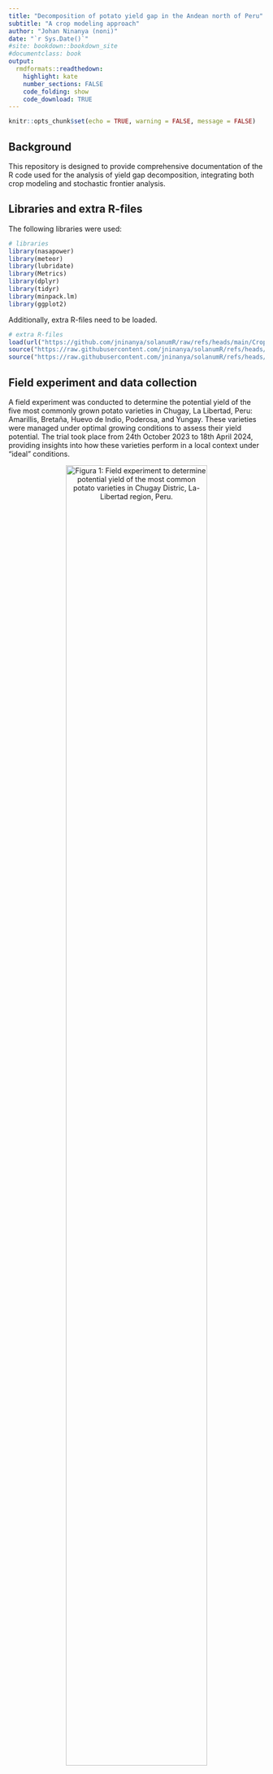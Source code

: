 ```yaml
---
title: "Decomposition of potato yield gap in the Andean north of Peru"
subtitle: "A crop modeling approach"
author: "Johan Ninanya (noni)"
date: "`r Sys.Date()`"
#site: bookdown::bookdown_site
#documentclass: book
output:
  rmdformats::readthedown:
    highlight: kate
    number_sections: FALSE
    code_folding: show
    code_download: TRUE
---
```


```r
knitr::opts_chunk$set(echo = TRUE, warning = FALSE, message = FALSE)
```

## Background

This repository is designed to provide comprehensive documentation of the R code used for the analysis of yield gap decomposition, integrating both crop modeling and stochastic frontier analysis.


## Libraries and extra R-files

The following libraries were used:

```r
# libraries
library(nasapower)
library(meteor)
library(lubridate)
library(Metrics)
library(dplyr)
library(tidyr)
library(minpack.lm)
library(ggplot2)
```

Additionally, extra R-files need to be loaded. 

```r
# extra R-files
load(url("https://github.com/jninanya/solanumR/raw/refs/heads/main/CropParamsList.Rdata"))
source("https://raw.githubusercontent.com/jninanya/solanumR/refs/heads/main/thermalTime.R")
source("https://raw.githubusercontent.com/jninanya/solanumR/refs/heads/main/SolanumModel.R")

```


## Field experiment and data collection

A field experiment was conducted to determine the potential yield of the five most commonly grown potato varieties in Chugay, La Libertad, Peru: Amarillis, Bretaña, Huevo de Indio, Poderosa, and Yungay. These varieties were managed under optimal growing conditions to assess their yield potential. The trial took place from 24th October 2023 to 18th April 2024, providing insights into how these varieties perform in a local context under "ideal" conditions.

<!-- Figure 01 -->
<a id="Figure01"></a>
<div style="text-align:center;">
  ![**Figura 1:** Field experiment to determine potential yield of the most common potato varieties in Chugay Distric, La-Libertad region, Peru.](https://github.com/jninanya/Potato_Yield_Gap/blob/main/Figures/Field_experiment.png?raw=true){width=81%}
  <p style="margin-bottom: 10px;"></p> <!-- Add some space below the image caption -->
</div>

A total of five biomass evaluations were carried out, where the plant organs (leaf, stem, root, and tubers) were separated, every two weeks from the tuberization stage to harvest. Additionally, fifteen canopy cover evaluations were conducted from plant emergence to senescence, providing detailed data on the growth and development of the five potato varieties. The dataset related to this field experiment can be downloaded at https://doi.org/10.21223/JPA3NZ. 

### Biomass data
Lets see the harvest index, i.e., the ratio of tuber biomass over total biomass. Click on `code` to see the R chunk code for the canopy biomass data.

```r
#---------------------------------------------------------------
# SUMMARY OF BIOMASS DATA
#---------------------------------------------------------------
BD <- read.csv("https://github.com/jninanya/Potato_Yield_Gap/raw/refs/heads/main/Data/biomass_dataset.csv")
#head(BD)

# Constant to convert kg/plant to t/ha
k = (1/1000)*(1/(0.3*1))*(10000/1)*0.001

# Matter concentration of <organ> (MCX)
BD$MCL <- BD$sDLM/BD$sFLM      # L = leaf
BD$MCS <- BD$sDSM/BD$sFSM      # S = stem
BD$MCR <- BD$sDRM/BD$sFRM      # R = root
BD$MCT <- BD$sDTM/BD$sFTM      # T = tuber
BD$DMC <- BD$MCT                 

# Dry <organ> matter (DXM)
BD$DLM <- BD$FLM*BD$MCL
BD$DSM <- BD$FSM*BD$MCS
BD$DRM <- BD$FRM*BD$MCR
BD$DTM <- BD$FTM*BD$MCT

# Fresh <organ> yield (FXY)
BD$FLY <- BD$FLM*k
BD$FSY <- BD$FSM*k
BD$FRY <- BD$FRM*k
BD$FTY <- BD$FTM*k               

# Dry <organ> yield (DXY)
BD$DLY <- BD$DLM*k
BD$DSY <- BD$DSM*k
BD$DRY <- BD$DRM*k
BD$DTY <- BD$DTM*k

# Total dry matter (TDM) and harvest index (HI)
BD$TDM <- BD$DLY + BD$DSY + BD$DRY + BD$DTY
BD$HI <- BD$DTY/BD$TDM

# Summary: mean and standard error for HI
smrBD <- BD %>%
  group_by(CODE, EVAL, DAP) %>%
  summarise(DLY = mean(DLY, na.rm = TRUE),
            DSY = mean(DSY, na.rm = TRUE),
            DRY = mean(DRY, na.rm = TRUE),
            DTY = mean(DTY, na.rm = TRUE),
            FTY = mean(FTY, na.rm = TRUE),
            TDM = mean(TDM, na.rm = TRUE),
            DMC = mean(DMC, na.rm = TRUE),
            N = sum(!is.na(HI)),
            nd = n(),
            HI_mean = mean(HI, na.rm = TRUE),
            HI_se = sd(HI, na.rm = TRUE)/sqrt(N)
    )
smrBD <- as.data.frame(smrBD)

outBD <- smrBD[, c("CODE","DAP","HI_mean")] %>%
  pivot_wider(names_from = CODE, values_from = HI_mean)
outBD

outTDM <- smrBD[, c("CODE","DAP","TDM")] %>%
  pivot_wider(names_from = CODE, values_from = TDM)
outTDM <- as.data.frame(outTDM)

outDMC <- smrBD[, c("CODE","DAP","DMC")] %>%
  pivot_wider(names_from = CODE, values_from = DMC)
outDMC <- as.data.frame(outDMC)

outFTY <- smrBD[, c("CODE","DAP","FTY")] %>%
  pivot_wider(names_from = CODE, values_from = FTY)
outFTY <- as.data.frame(outFTY)

# Data frame for each variety
AMA <- smrBD[smrBD$CODE=="AMA",]
BRE <- smrBD[smrBD$CODE=="BRE",]
HUE <- smrBD[smrBD$CODE=="HUE",]
POD <- smrBD[smrBD$CODE=="POD",]
YUN <- smrBD[smrBD$CODE=="YUN",]

# General plot settings
par(oma    = c(4.5, 4.5, 0.5, 3),  # general margins
    mfrow  = c(1, 5),                # number of sub-figures
    mar    = c(0, 0, 0, 0),          # margins per sub-figure
    family = "serif",                # text family
    lwd    = 1.0,                    # line width
    las    = 1,                      # style of axis labels  
    pch    = 19,                     # plotting points
    cex    = 0.8
)

# Color and y-axis limits
pC <- c("blue","yellow","green","cyan","red") 
yL <- c(0,1) 

# Plot for Amarilis
with(AMA, plot(x=DAP, y=HI_mean, ylim=yL, col=pC[1], axes=FALSE, xlab="", ylab=""))
with(AMA, lines(x=DAP, y=HI_mean, lty=2, col=pC[1]))
box(); axis(2); axis(4, labels=FALSE);axis(1)
mtext(side=2, "Harvest Index", line=3, las=0)

# Plot for Bretana
with(BRE, plot(x=DAP, y=HI_mean, ylim=yL, col=pC[2], axes=FALSE, xlab="", ylab=""))
with(BRE, lines(x=DAP, y=HI_mean, lty=2, col=pC[2]))
box(); axis(2,labels=FALSE); axis(4, labels=FALSE);axis(1)

# Plot for Huevo de Indio
with(HUE, plot(x=DAP, y=HI_mean, ylim=yL, col=pC[3], axes=FALSE, xlab="", ylab=""))
with(HUE, lines(x=DAP, y=HI_mean, lty=2, col=pC[3]))
box(); axis(2,labels=FALSE); axis(4, labels=FALSE);axis(1)
mtext(side=1, "Days after planting", line=3)

# Plot for Poderosa
with(POD, plot(x=DAP, y=HI_mean, ylim=yL, col=pC[4], axes=FALSE, xlab="", ylab=""))
with(POD, lines(x=DAP, y=HI_mean, lty=2, col=pC[4]))
box(); axis(2,labels=FALSE); axis(4, labels=FALSE);axis(1)

# Plot for Yungay
with(YUN, plot(x=DAP, y=HI_mean, ylim=yL, col=pC[5], axes=FALSE, xlab="", ylab=""))
with(YUN, lines(x=DAP, y=HI_mean, lty=2, col=pC[5]))
box(); axis(2,labels=FALSE); axis(4);axis(1)

```

### Canopy cover data
Click on `code` to see the R chunk code for the canopy cover data.

```r
#---------------------------------------------------------------
# SUMMARY OF CANOPY COVER DATA
#---------------------------------------------------------------
CD <- read.csv("https://github.com/jninanya/Potato_Yield_Gap/raw/refs/heads/main/Data/canopy_cover_dataset.csv")
#head(CD)

# Summary by variety and evaluation
smrCD <- CD %>%
  group_by(CODE, DAP) %>%
  summarise(N = sum(!is.na(CC)),
            nd = n(),
            CC_mean = mean(CC, na.rm = TRUE),
            CC_se = sd(CC, na.rm = TRUE)/sqrt(N),
  )

smrCD <- as.data.frame(smrCD)

# Data frame per variety
outCD <- smrCD[, c("CODE","DAP","CC_mean")] %>%
  pivot_wider(names_from = CODE, values_from = CC_mean)
outCD

# Data frame for each variety
AMA <- smrCD[smrCD$CODE=="AMA",]
BRE <- smrCD[smrCD$CODE=="BRE",]
HUE <- smrCD[smrCD$CODE=="HUE",]
POD <- smrCD[smrCD$CODE=="POD",]
YUN <- smrCD[smrCD$CODE=="YUN",]

# General plot settings
par(oma    = c(4.5, 4.5, 0.5, 3),  # general margins
    mfrow  = c(1, 5),                # number of sub-figures
    mar    = c(0, 0, 0, 0),          # margins per sub-figure
    family = "serif",                # text family
    lwd    = 1.0,                    # line width
    las    = 1,                      # style of axis labels  
    pch    = 19,                     # plotting points
    cex    = 0.8
)

# Color and y-axis limits
pC <- c("blue","yellow","green","cyan","red") 
yL <- c(0,100) 

# Plot for Amarilis
with(AMA, plot(x=DAP, y=CC_mean, ylim=yL, col=pC[1], axes=FALSE, xlab="", ylab=""))
with(AMA, lines(x=DAP, y=CC_mean, lty=2, col=pC[1]))
box(); axis(2); axis(4, labels=FALSE);axis(1)
mtext(side=2, "Canopy cover (%)", line=3, las=0)

# Plot for Bretana
with(BRE, plot(x=DAP, y=CC_mean, ylim=yL, col=pC[2], axes=FALSE, xlab="", ylab=""))
with(BRE, lines(x=DAP, y=CC_mean, lty=2, col=pC[2]))
box(); axis(2,labels=FALSE); axis(4, labels=FALSE);axis(1)

# Plot for Huevo de Indio
with(HUE, plot(x=DAP, y=CC_mean, ylim=yL, col=pC[3], axes=FALSE, xlab="", ylab=""))
with(HUE, lines(x=DAP, y=CC_mean, lty=2, col=pC[3]))
box(); axis(2,labels=FALSE); axis(4, labels=FALSE);axis(1)
mtext(side=1, "Days after planting", line=3)

# Plot for Poderosa
with(POD, plot(x=DAP, y=CC_mean, ylim=yL, col=pC[4], axes=FALSE, xlab="", ylab=""))
with(POD, lines(x=DAP, y=CC_mean, lty=2, col=pC[4]))
box(); axis(2,labels=FALSE); axis(4, labels=FALSE);axis(1)

# Plot for Yungay
with(YUN, plot(x=DAP, y=CC_mean, ylim=yL, col=pC[5], axes=FALSE, xlab="", ylab=""))
with(YUN, lines(x=DAP, y=CC_mean, lty=2, col=pC[5]))
box(); axis(2,labels=FALSE); axis(4);axis(1)

```


## Biass correction of weather data
A bias correction of NASAPower weather data was performed using information from an in situ weather station. The correction methods applied included linear regression, quantile matching, and statistical distribution with spline cubics. Although the in situ weather station provided data for only one year, a 10-year weather dataset was generated using the bias-corrected NASAPower data (to avoid seasonality error), ensuring it accurately reflects local conditions during the experiment.

A simple bias correction was chosen, and the minimum temperature, maximum temperature, and solar radiation were corrected. If you would like to see the code chunk, click on `code`.

```r
#---------------------------------------------------------------
# RETRIEVE DATA FROM NASA POWER
#---------------------------------------------------------------
# Define variables (wvars) and period
wvars <- c("T2M_MAX", "T2M_MIN", "ALLSKY_SFC_SW_DWN")
period <- c("2000-01-01", "2024-05-31")

# Coordinates (lon, lat)
PRO <- c(-77.82, -7.75) 

# Get daily data from NASA POWER 
wdata <- get_power(
  community = "ag",
  lonlat = PRO,
  pars = wvars,
  dates = period,
  temporal_api = "daily"
)

wd <- data.frame(date = wdata$YYYYMMDD, tmin = wdata$T2M_MIN,
                 tmax = wdata$T2M_MAX, srad = wdata$ALLSKY_SFC_SW_DWN)

#---------------------------------------------------------------
# CORRECT DATA FROM NASA POWER
#---------------------------------------------------------------
# Local weather data
df <- read.csv("https://github.com/jninanya/Potato_Yield_Gap/raw/refs/heads/main/Data/dataset_for_model_calibration.csv")
colnames(df) <- tolower(colnames(df))

# Growing season
swgDate <- as.Date("2023-10-24")
hvtDate <- as.Date("2024-04-18")
GS <- seq(swgDate, hvtDate, by = 1)

wdS <- wd[wd$date >= swgDate & wd$date <= hvtDate, ]
wdO <- df
#sum(wdS$date == wdO$date) == length(wdO$date)

# Create samples for training and validation
set.seed(333)
nT <- 1:nrow(wdO)               # n total
nS <- round(0.70*nrow(wdO), 0)  # n sample
Tperiod <- sample(nT, nS)
Vperiod <- nT[-Tperiod]

# Performance metrics
nM <- 5
M1 <- matrix(nrow = nM, ncol = 3) # RRMSE
M2 <- matrix(nrow = nM, ncol = 3) # RMSE
M3 <- matrix(nrow = nM, ncol = 3) # R2
M4 <- matrix(nrow = nM, ncol = 3) # m (slope)

outBC <- list()  # Bias Correction
outLR <- list()  # Linear Regression
outQM <- list()  # Quantile Matching
outSD <- list()  # Statistical Distribution

for(i in 1:3){
  
  obsT = wdO[Tperiod, 1+i]
  simT = wdS[Tperiod, 1+i]
  
  obsV = wdO[Vperiod, 1+i]
  simV = wdS[Vperiod, 1+i]
  
  # Without any correction
  actual = obsV
  predicted = simV
  REG = summary(lm(actual ~ predicted + 0))
  M1[1, i] = round(rmse(actual, predicted)/mean(actual)*100, 1)
  M2[1, i] = round(rmse(actual, predicted), 2)
  M3[1, i] = round(REG$adj.r.squared, 2)
  M4[1, i] = round(REG$coefficients[1,1], 2)
  
  # Bias correction
  bias = mean(obsT - simT)
  obsC = simV + bias
  actual = obsV
  predicted = obsC
  REG = summary(lm(actual ~ predicted + 0))
  M1[2, i] = round(rmse(actual, predicted)/mean(actual)*100, 1)
  M2[2, i] = round(rmse(actual, predicted), 2)
  M3[2, i] = round(REG$adj.r.squared, 2)
  M4[2, i] = round(REG$coefficients[1,1], 2)
  
  # Linear regression
  LR = lm(obsT ~ simT)
  obsC = predict(LR, newdata = data.frame(simT = simV))
  actual = obsV
  predicted = obsC
  REG = summary(lm(actual ~ predicted + 0))
  M1[3, i] = round(rmse(actual, predicted)/mean(actual)*100, 1)
  M2[3, i] = round(rmse(actual, predicted), 2)
  M3[3, i] = round(REG$adj.r.squared, 2)
  M4[3, i] = round(REG$coefficients[1,1], 2)
  
  # Quantile matching
  common_quantiles = seq(0, 1, length.out = 100)
  sCDF = quantile(simT, probs = common_quantiles)
  oCDF = quantile(obsT, probs = common_quantiles)
  QM = lm(oCDF ~ sCDF)
  obsC = simV*coef(QM)[2] + coef(QM)[1]
  actual = obsV
  predicted = obsC
  REG = summary(lm(actual ~ predicted + 0))
  M1[4, i] = round(rmse(actual, predicted)/mean(actual)*100, 1)
  M2[4, i] = round(rmse(actual, predicted), 2)
  M3[4, i] = round(REG$adj.r.squared, 2)
  M4[4, i] = round(REG$coefficients[1,1], 2)
  
  # Statistical distribution with sline cubics 
  sort_obs = sort(obsT)
  sort_sim = sort(simT)
  SD = smooth.spline(sort_sim, sort_obs)
  obsC = predict(SD, simV)$y
  actual = obsV
  predicted = obsC
  REG = summary(lm(actual ~ predicted + 0))
  M1[5, i] = round(rmse(actual, predicted)/mean(actual)*100, 1)
  M2[5, i] = round(rmse(actual, predicted), 2)
  M3[5, i] = round(REG$adj.r.squared, 2)
  M4[5, i] = round(REG$coefficients[1,1], 2)
  
  outBC[[i]] = bias 
  outLR[[i]] = LR 
  outQM[[i]] = QM
  outSD[[i]] = SD
  
}

colnames(M1) <- colnames(M2) <- c("tmin", "tmax", "srad")
colnames(M4) <- colnames(M3) <- c("tmin", "tmax", "srad")

rownames(M1) <- rownames(M2) <- c("NC", "BC", "LR", "QM", "SD")
rownames(M3) <- rownames(M4) <- c("NC", "BC", "LR", "QM", "SD")

names(outBC) <- names(outLR) <- c("tmin", "tmax", "srad")
names(outQM) <- names(outSD) <- c("tmin", "tmax", "srad")


#---------------------------------------------------------------
# PLOTS
#---------------------------------------------------------------
# General plot settings
par(oma    = c(4.5, 4.5, 0.5, 3),  # general margins
    mfrow  = c(4, 3),                # number of sub-figures
    mar    = c(4.5,2.5,1.5,1.5),          # margins per sub-figure
    family = "serif",                # text family
    lwd    = 1.0,                    # line width
    las    = 1,                      # style of axis labels  
    pch    = 19,                     # plotting points
    cex    = 0.5,
    pty = "s"
)

# PLOTS FOR SIMPLE BIAS CORRECTION
tminC = wdS$tmin + outBC$tmin
plot(wdS$tmin, wdO$tmin, xlim = c(0,14), ylim = c(0,14), xlab = "NASA: tmin (C)", ylab = "OBS: tmin (C)", col = "blue")
points(tminC, wdO$tmin, col = "red")
abline(c(0,1), col = "black", lwd = 1.5)

tmaxC = wdS$tmax + outBC$tmax
plot(wdS$tmax, wdO$tmax, xlim = c(8,28), ylim = c(8,28), xlab = "NASA: tmax (C)", ylab = "OBS: tmax (C)", col = "blue")
points(tmaxC, wdO$tmax, col = "red")
abline(c(0,1), col = "black", lwd = 1.5)
title("Biass Correction")

sradC = wdS$srad + outBC$srad
plot(wdS$srad, wdO$srad, xlim = c(3,31), ylim = c(3,31), xlab = "NASA: srad (MJ/m2/day)", ylab = "OBS: srad (MJ/m2/day)", col = "blue")
points(sradC, wdO$srad, col = "red")
abline(c(0,1), col = "black", lwd = 1.5)


# PLOTS FOR LINEAR REGRESSION
tminC = predict(outLR$tmin, newdata = data.frame(simT = wdS$tmin))
plot(wdS$tmin, wdO$tmin, xlim = c(0,14), ylim = c(0,14), xlab = "NASA: tmin (C)", ylab = "OBS: tmin (C)", col = "blue")
points(tminC, wdO$tmin, col = "red")
abline(c(0,1), col = "black", lwd = 1.5)

tmaxC = predict(outLR$tmax, newdata = data.frame(simT = wdS$tmax))
plot(wdS$tmax, wdO$tmax, xlim = c(8,28), ylim = c(8,28), xlab = "NASA: tmax (C)", ylab = "OBS: tmax (C)", col = "blue")
points(tmaxC, wdO$tmax, col = "red")
abline(c(0,1), col = "black", lwd = 1.5)
title("Linear Regression")

sradC = predict(outLR$srad, newdata = data.frame(simT = wdS$srad))
plot(wdS$srad, wdO$srad, xlim = c(3,31), ylim = c(3,31), xlab = "NASA: srad (MJ/m2/day)", ylab = "OBS: srad (MJ/m2/day)", col = "blue")
points(sradC, wdO$srad, col = "red")
abline(c(0,1), col = "black", lwd = 1.5)


# PLOTS FOR QUANTILE MATCHING
tminC = predict(outQM$tmin, newdata = data.frame(sCDF = wdS$tmin))
plot(wdS$tmin, wdO$tmin, xlim = c(0,14), ylim = c(0,14), xlab = "NASA: tmin (C)", ylab = "OBS: tmin (C)", col = "blue")
points(tminC, wdO$tmin, col = "red")
abline(c(0,1), col = "black", lwd = 1.5)

tmaxC = predict(outQM$tmax, newdata = data.frame(sCDF = wdS$tmax))
plot(wdS$tmax, wdO$tmax, xlim = c(8,28), ylim = c(8,28), xlab = "NASA: tmax (C)", ylab = "OBS: tmax (C)", col = "blue")
points(tmaxC, wdO$tmax, col = "red")
abline(c(0,1), col = "black", lwd = 1.5)
title("Quantile Matching")

sradC = predict(outQM$srad, newdata = data.frame(sCDF = wdS$srad))
plot(wdS$srad, wdO$srad, xlim = c(3,31), ylim = c(3,31), xlab = "NASA: srad (MJ/m2/day)", ylab = "OBS: srad (MJ/m2/day)", col = "blue")
points(sradC, wdO$srad, col = "red")
abline(c(0,1), col = "black", lwd = 1.5)


# PLOT FOR STATISTICAL DISTRIBUTION USING SPLINES
tminC = predict(outSD$tmin, wdS$tmin)$y
plot(wdS$tmin, wdO$tmin, xlim = c(0,14), ylim = c(0,14), xlab = "NASA: tmin (C)", ylab = "OBS: tmin (C)", col = "blue")
points(tminC, wdO$tmin, col = "red")
abline(c(0,1), col = "black", lwd = 1.5)

tmaxC = predict(outSD$tmax, wdS$tmax)$y
plot(wdS$tmax, wdO$tmax, xlim = c(8,28), ylim = c(8,28), xlab = "NASA: tmax (C)", ylab = "OBS: tmax (C)", col = "blue")
points(tmaxC, wdO$tmax, col = "red")
abline(c(0,1), col = "black", lwd = 1.5)
title("Statistical Distribution")

sradC = predict(outSD$srad, wdS$srad)$y
plot(wdS$srad, wdO$srad, xlim = c(3,31), ylim = c(3,31), xlab = "NASA: srad (MJ/m2/day)", ylab = "OBS: srad (MJ/m2/day)", col = "blue")
points(sradC, wdO$srad, col = "red")
abline(c(0,1), col = "black", lwd = 1.5)


#---------------------------------------------------------------
# FINAL WEATHER DATA FOR MODELING
#---------------------------------------------------------------
wo <- wd
wc <- data.frame(date = wd$date)

# Apply the quantile matching to dataset
wc$tmin <- predict(outQM$tmin, newdata = data.frame(sCDF = wo$tmin))
wc$tmax <- predict(outQM$tmax, newdata = data.frame(sCDF = wo$tmax))
wc$srad <- predict(outQM$srad, newdata = data.frame(sCDF = wo$srad))

# Final weather data
WD <- wc

```


## SOLANUM model calibration

The SOLANUM model was calibrated using temporal data on canopy cover and biomass. Canopy cover data was fitted to a beta function, while biomass data was fitted to a Gompertz function. Nonlinear regression was applied for this calibration. 

Click on `code` to view how the canopy cover data was fitted to the Beta curve using the `FitCurveSM` function in R.

```r
# load thermal time function
source("../R/thermalTime.R")
source("../R/SolanumModel.R")
source("../R/FitCurveSM.R")

# Emergency day
ee <- data.frame(EDay=c(16, 33, 34, 24, 42),
                 CODE=c("AMA", "BRE", "HUE", "POD", "YUN"))
EDay <- ee$EDay
names(EDay) <- c("AMA", "BRE", "HUE", "POD", "YUN")

# Read weather data
wd <- read.csv("https://github.com/jninanya/Potato_Yield_Gap/raw/refs/heads/main/Data/dataset_for_model_calibration.csv")
colnames(wd) <- tolower(colnames(wd))

# Thermal time computation
TT <- matrix(nrow = length(wd$date), ncol = 5)

for(i in 1:5){
  tt = thermalTime(date = wd$date, tmin = wd$tmin, tmax = wd$tmax,
                   sowing = "2023-10-24", endHarvest = "2024-04-18",
                   EmergencyDays = EDay[i])
  TT[,i] = round(tt$tt,1)
}

colnames(TT) <- names(EDay)
rownames(TT) <- 0:(length(wd$date)-1)
#head(TT)

TT <- data.frame(date = wd$date, dap = 0:(length(wd$date)-1), TT)

# TT  per variety
outCD <- as.data.frame(outCD)
TT_CD <- TT[TT$dap %in% outCD$DAP, 2:7]

### function to calibrate the model
tm <- vector()
te <- vector()
wmax <- vector()
cc <- list()

for(i in 1:5){
  x <- TT_CD[, 1+i]
  y <- outCD[, 1+i]
  fitt.cc <- FitCurveSM(x, y, xfun = "Beta", xtime = "tt", 
                        init.par = c(100, 500, 0.9) , use.par.default = FALSE)
  
  tm[i] <- fitt.cc$parameters[1]
  te[i] <- fitt.cc$parameters[2]
  wmax[i] <- fitt.cc$parameters[3]
  
  cc[[i]] <- fitt.cc
}

# Crop parameters for the Beta function
names(tm) <- names(te) <- names(wmax) <- c("AMA", "BRE", "HUE", "POD", "YUN")
names(cc) <- c("AMA", "BRE", "HUE", "POD", "YUN")

############3
#############
############

par(mfrow = c(2,3),
    mar = c(2.5,3.5,2.5,0.5),
    las = 1, pty = "s", cex = 1.)
# PLOTS CC AMARILIS
plot(cc$AMA$simulated.data$time, cc$AMA$simulated.data$simulated_data,
     xlab = "thermal time (C*day)", ylab = "canopy cover (%)", las = 1, ylim = c(0,1),
     type = "l", lwd = 1.5, main = "Amarilis", xlim = c(0,1400))
points(cc$AMA$fitted.data$time, cc$AMA$fitted.data$obs/100, col = "red", lwd = 1.2, cex = 1.5)

# PLOTS CC BRETANA
plot(cc$BRE$simulated.data$time, cc$BRE$simulated.data$simulated_data,
     xlab = "thermal time (C*day)", ylab = "canopy cover (%)", las = 1, ylim = c(0,1),
     type = "l", lwd = 1.5, main = "Bretaña", xlim = c(0,1400))
points(cc$BRE$fitted.data$time, cc$BRE$fitted.data$obs/100, col = "red", lwd = 1.2, cex = 1.5)

# PLOTS CC HUEVO DE INDIO
plot(cc$HUE$simulated.data$time, cc$HUE$simulated.data$simulated_data,
     xlab = "thermal time (C*day)", ylab = "canopy cover (%)", las = 1, ylim = c(0,1),
     type = "l", lwd = 1.5, main = "Huevo de Indio", xlim = c(0,1400))
points(cc$HUE$fitted.data$time, cc$HUE$fitted.data$obs/100, col = "red", lwd = 1.2, cex = 1.5)

# PLOTS CC PODEROSA
plot(cc$POD$simulated.data$time, cc$POD$simulated.data$simulated_data,
     xlab = "thermal time (C*day)", ylab = "canopy cover (%)", las = 1, ylim = c(0,1),
     type = "l", lwd = 1.5, main = "Poderosa", xlim = c(0,1400))
points(cc$POD$fitted.data$time, cc$POD$fitted.data$obs/100, col = "red", lwd = 1.2, cex = 1.5)

# PLOTS CC YUNGAY
plot(cc$YUN$simulated.data$time, cc$YUN$simulated.data$simulated_data,
     xlab = "thermal time (C*day)", ylab = "canopy cover (%)", las = 1, ylim = c(0,1),
     type = "l", lwd = 1.5, main = "Yungay", xlim = c(0,1400))
points(cc$YUN$fitted.data$time, cc$YUN$fitted.data$obs/100, col = "red", lwd = 1.2, cex = 1.5)

```

Click on `code` to view how the harvest index (tuber/total biomass) data was fitted to the Gompertz curve using the `FitCurveSM` function in R.

```r
#---------------------
# BIOMASS 
#------------------------------------------

#### dates 
outBD <- as.data.frame(outBD)
outBD$DAP[6] <- 177
zeros_row <- rep(0, 6)
last_row <- c(185, apply(outBD[,2:6], 2, max, na.rm=TRUE))
outBD_new <- rbind(zeros_row, outBD)
outBD_new <- rbind(outBD_new, last_row)
#outBD_new$AMA[7] <- outBD_new$AMA[8]
#outBD_new$AMA[8] <- NA

TT_BD <- TT[TT$dap %in% outBD$DAP, 2:7]
zeros_row <- rep(0, 6)
last_row <- c(185, unlist(TT_BD[6,2:6]) + 150)
TT_BD_new <- rbind(zeros_row, TT_BD)
TT_BD_new <- rbind(TT_BD_new, last_row)

############################
###########################
b <- vector()
tu <- vector()
A <- vector()
hh <- list()

for(i in 1:5){
  x <- TT_BD[, 1+i]
  y <- outBD[, 1+i]
  
  fitt.hh <- FitCurveSM(x, y, xfun = "Gompertz", xtime = "tt", 
                        init.par = c(250, 600, 0.9) , use.par.default = FALSE)
  
  b[i] <- fitt.hh$parameters[1]
  tu[i] <- fitt.hh$parameters[2]
  A[i] <- fitt.hh$parameters[3]
  
  hh[[i]] <- fitt.hh
}

names(b) <- names(tu) <- names(A) <- c("AMA", "BRE", "HUE", "POD", "YUN")
names(hh) <- c("AMA", "BRE", "HUE", "POD", "YUN")


############3
#############
############

par(mfrow = c(2,3),
    mar = c(2.5,3.5,2.5,0.5),
    las = 1, pty = "s", cex = 1.)
# PLOTS HI AMARILIS
plot(hh$AMA$simulated.data$time, hh$AMA$simulated.data$simulated_data,
     xlab = "thermal time (C*day)", ylab = "harvest index (%)", las = 1, ylim = c(0,1),
     type = "l", lwd = 1.5, main = "Amarilis", xlim = c(0,1700))
points(hh$AMA$fitted.data$time, hh$AMA$fitted.data$obs, col = "red", lwd = 1.2, cex = 1.5)

# PLOTS HI BRETANA
plot(hh$BRE$simulated.data$time, hh$BRE$simulated.data$simulated_data,
     xlab = "thermal time (C*day)", ylab = "harvest index (%)", las = 1, ylim = c(0,1),
     type = "l", lwd = 1.5, main = "Bretaña", xlim = c(0,1700))
points(hh$BRE$fitted.data$time, hh$BRE$fitted.data$obs, col = "red", lwd = 1.2, cex = 1.5)

# PLOTS CC HUEVO DE INDIO
plot(hh$HUE$simulated.data$time, hh$HUE$simulated.data$simulated_data,
     xlab = "thermal time (C*day)", ylab = "harvest index (%)", las = 1, ylim = c(0,1),
     type = "l", lwd = 1.5, main = "Huevo de Indio", xlim = c(0,1700))
points(hh$HUE$fitted.data$time, hh$HUE$fitted.data$obs, col = "red", lwd = 1.2, cex = 1.5)

# PLOTS CC PODEROSA
plot(hh$POD$simulated.data$time, hh$POD$simulated.data$simulated_data,
     xlab = "thermal time (C*day)", ylab = "harvest index (%)", las = 1, ylim = c(0,1),
     type = "l", lwd = 1.5, main = "Poderosa", xlim = c(0,1700))
points(hh$POD$fitted.data$time, hh$POD$fitted.data$obs, col = "red", lwd = 1.2, cex = 1.5)

# PLOTS CC YUNGAY
plot(hh$YUN$simulated.data$time, hh$YUN$simulated.data$simulated_data,
     xlab = "thermal time (C*day)", ylab = "harvest index (%)", las = 1, ylim = c(0,1),
     type = "l", lwd = 1.5, main = "Yungay", xlim = c(0,1700))
points(hh$YUN$fitted.data$time, hh$YUN$fitted.data$obs, col = "red", lwd = 1.2, cex = 1.5)


##################

tm.dap <- vector()
te.dap <- vector()
wmax.dap <- vector()

for(i in 1:5){
  x <- TT_CD$dap
  y <- outCD[, 1+i]
  fitt.cc <- FitCurveSM(x, y, xfun = "Beta", xtime = "dap", 
                        init.par = c(40, 120, 0.9) , use.par.default = FALSE)
  
  tm.dap[i] <- fitt.cc$parameters[1]
  te.dap[i] <- fitt.cc$parameters[2]
  wmax.dap[i] <- fitt.cc$parameters[3]
  
}

names(tm.dap) <- names(te.dap) <- names(wmax.dap) <- c("AMA", "BRE", "HUE", "POD", "YUN")


###############################################
# beta function
f_beta <- function(t, tm, te, wmax){
  cc=wmax*(1+(te-t)/(te-tm))*((t/te)^(te/(te-tm)))
  cc=ifelse(cc>0, cc, 0)
}

# gompertz function
f_gompertz <- function(t, b, tu, A){
  A*(exp(-exp(-(1/b)*(t-tu))))
}


### CC daily basis
var <- c("AMA", "BRE", "HUE", "POD", "YUN")

wd$dap <- 0:(length(wd$date)-1)
wd$ccAMA <- f_beta(wd$dap, tm.dap["AMA"], te.dap["AMA"], wmax.dap["AMA"])
wd$ccBRE <- f_beta(wd$dap, tm.dap["BRE"], te.dap["BRE"], wmax.dap["BRE"])
wd$ccHUE <- f_beta(wd$dap, tm.dap["HUE"], te.dap["HUE"], wmax.dap["HUE"])
wd$ccPOD <- f_beta(wd$dap, tm.dap["POD"], te.dap["POD"], wmax.dap["POD"])
wd$ccYUN <- f_beta(wd$dap, tm.dap["YUN"], te.dap["YUN"], wmax.dap["YUN"])

wd$par <- wd$srad*0.48
wd$intAMA <- wd$srad*wd$ccAMA
wd$intBRE <- wd$srad*wd$ccBRE
wd$intHUE <- wd$srad*wd$ccHUE
wd$intPOD <- wd$srad*wd$ccPOD
wd$intYUN <- wd$srad*wd$ccYUN

wd$cumAMA <- cumsum(wd$intAMA)
wd$cumBRE <- cumsum(wd$intBRE)
wd$cumHUE <- cumsum(wd$intHUE)
wd$cumPOD <- cumsum(wd$intPOD)
wd$cumYUN <- cumsum(wd$intYUN)

CUM <- data.frame(AMA = wd$cumAMA[TT_BD$dap],
                  BRE = wd$cumBRE[TT_BD$dap],
                  HUE = wd$cumHUE[TT_BD$dap],
                  POD = wd$cumPOD[TT_BD$dap],
                  YUN = wd$cumYUN[TT_BD$dap])


RUE <- c(summary(lm(outTDM$AMA*100 ~ CUM$AMA))$coefficients[2],
         summary(lm(outTDM$BRE*100 ~ CUM$BRE))$coefficients[2],
         summary(lm(outTDM$HUE*100 ~ CUM$HUE))$coefficients[2],
         summary(lm(outTDM$POD*100 ~ CUM$POD))$coefficients[2],
         summary(lm(outTDM$YUN*100 ~ CUM$YUN))$coefficients[2])
names(RUE) <- var

DMC.bck <- outDMC 
DMC = apply(DMC.bck[,2:6],2,max,na.rm=TRUE)

VAR = names(DMC)
params <- data.frame(VAR, 
                     round(te,1), round(tm,1), round(wmax,2), 
                     round(b,1), round(tu,1), round(A,2),
                     round(RUE,2), round(DMC,2))

colnames(params)<- c("CODE","te","tm","wmax",
                     "b","tu","A","RUE","DMC")
rownames(params) <- 1:5

```

The crop parameters of the SOLANUM model were determined for each variety.  

```r
y1 <- c("thermal time at the maximum growth rate (te)","thermal time at the maximum canopy cover (tm)","maximum canopy cover (wmax)","thermal time at the initial slope of partition curve (b)","thermal time at the maximum growth rate of partition curve (tu)","maximum harvest index (A)","radiation use efficiency (RUE)","dry matter concentration of tubers (DMC)")
y2 <- c("973.2", "481.2", "0.96", "273.2", "547.6", "0.90", "1.20", "0.17")
y3 <- c("946.8", "314.7", "0.95", "256.7", "700.8", "0.76", "1.11", "0.24")
y4 <- c("904.9", "371.6", "0.79", "269.7", "662.6", "0.89", "1.28", "0.24")
y5 <- c("895.1", "350.1", "1.00", "204.0", "816.4", "0.80", "1.69", "0.23")
y6 <- c("784.0", "222.4", "0.88", "294.6", "628.1", "0.90", "1.82", "0.18")


tb <- data.frame(y1, y2, y3, y4, y5, y6)
colnames(tb) <- c("PARAMETER", "AMARILIS", "BRETANA", "HUEVO DE INDIO", "PODEROSA", "YUNGAY")

knitr::kable(tb, caption = "Table 1. Crop parameters of the SOLANUM model for the 5 most common varieties used in Chugay, La Libertad, in Peru.")

```


## Determination of optimum planting date

Determination of optimum planting date involves identifying the best time to plant a crop to maximize yield and minimize risks from adverse weather conditions, pests, or diseases. This process considers factors such as temperature, rainfall, and day length to ensure optimal growth conditions. For this, data from the Integrated Agricultural Statistics System was used to support the analysis and identify the most suitable planting dates based on historical agricultural and climatic trends.

```r
s1 <- read.csv("../Data/out_national_potato_data.csv")

# data for La Libertad
LL <- s1[s1$DEPARTAMENTO == "LA LIBERTAD", ]
#summary(LL)
LL$YYYY <- LL$ANIO
LL$MM <- LL$MES

# check COSECHA==0 & PRODUCCION==0
#sum(LL$PRODUCCION[LL$COSECHA == 0])
#sum(LL$COSECHA[LL$PRODUCTO == 0])

# montly summary for LL
smrLL.M <- LL %>%
  group_by(YYYY,MM) %>%
  summarise(SIEMBRA = sum(SIEMBRA),
            COSECHA = sum(COSECHA),
            PRODUCCION = sum(PRODUCCION))

# yearly summary for LL
smrLL.Y <- LL %>%
  group_by(YYYY) %>%
  summarise(SIEMBRA = sum(SIEMBRA),
            COSECHA = sum(COSECHA),
            PRODUCCION = sum(PRODUCCION))

# yield estimation
smrLL.Y <- as.data.frame(smrLL.Y)
smrLL.Y$RENDIMIENTO <- smrLL.Y$PRODUCCION/smrLL.Y$COSECHA

# data for Chugay
CH <- LL[LL$PROVINCIA == "SANCHEZ CARRION" & LL$DISTRITO == "CHUGAY", ]
#summary(CH)

# montly summary for LL
smrCH.M <- CH %>%
  group_by(YYYY,MM) %>%
  summarise(SIEMBRA = sum(SIEMBRA),
            COSECHA = sum(COSECHA),
            PRODUCCION = sum(PRODUCCION))

# data for figure
n <- length(smrCH.M$YYYY)
Year <- c(smrCH.M$YYYY, smrCH.M$YYYY)
Month <- c(smrCH.M$MM, smrCH.M$MM)
Area <- c(smrCH.M$SIEMBRA, smrCH.M$COSECHA)
Type <- c(rep("Planted", n), rep("Harvested", n))

df <- data.frame(Year, Month, Area, Type)
df$Year <- as.factor(Year)

# mean values
mean_values <- df %>%
  group_by(Month, Type) %>%
  summarize(mean_area = mean(Area, na.rm = TRUE))

# define double gaussian function
double_gaussian <- function(x, a1, b1, c1, a2, b2, c2) {
  a1 * exp(-(x - b1)^2 / (2 * c1^2)) + a2 * exp(-(x - b2)^2 / (2 * c2^2))
}

# fit curve
fit_models <- mean_values %>%
  group_by(Type) %>%
  do(fit = nlsLM(mean_area ~ double_gaussian(Month, a1, b1, c1, a2, b2, c2),
                 data = ., 
                 start = list(a1 = 10, b1 = 6, c1 = 1, a2 = 10, b2 = 10, c2 = 1)))

# save coefficients of the models
fit_params <- fit_models %>%
  rowwise() %>%
  mutate(params = list(coef(fit)))

# gaussian curves
gaussian_curves <- fit_params %>%
  rowwise() %>%
  do(data.frame(Month = seq(min(mean_values$Month), max(mean_values$Month), length.out = 100),
                Area = double_gaussian(seq(min(mean_values$Month), max(mean_values$Month), length.out = 100),
                                       .$params[[1]], .$params[[2]], .$params[[3]], 
                                       .$params[[4]], .$params[[5]], .$params[[6]]),
                Type = .$Type))


# pch
shape_values <- c(0, 1, 2, 3, 4, 5, 6, 7, 8)

# figure
gp <- ggplot(data = df) +
  geom_point(aes(x = Month, y = Area, shape = Year), 
             size = 2.5, col = "gray30") +
  scale_shape_manual(values = shape_values) +
  facet_wrap(~ Type) +
  labs(title = "Determining the optimum planting date for the cropping season in Chugay",
       y = "Area (ha)") + 
  geom_point(data = mean_values, aes(x = Month, y = mean_area), 
             col = "red", size = 3)+
  geom_line(data = gaussian_curves, aes(x = Month, y = Area), color = "blue", size = 1)

gp2 = gp
plot(gp2)



#####
#####

#x <- smrCH.M$MM
#y <- smrCH.M$SIEMBRA
#xm <- 1:12
#ym <- mean_values$mean_area[mean_values$Type == "Planted"]
#
#pointsColors <- rgb(0, 0, 0.99, alpha = 0.3)
#plot(x, y, axes = FALSE, xlab = "", ylab = "", 
#     pch = 20, col = pointsColors, cex = 1.2)
#box()
#
#points(xm, ym, pch = -30, col = "red", cex = 1.2, lwd = 1.5)


```

## Determination of potential yields

Following the metodology of Silva et al. [(2022)](https://doi.org/10.1016/j.agsy.2022.103383), three types of potential yield (Ypa, Ypb, and Ypc) were used to evaluate and compare crop yield potential under different planting scenarios, considering variations in sowing dates and crop varieties.

- **Ypa** represents the potential yield simulated for the highest-yielding variety, planted on the optimum sowing date for the growing season. This value reflects the maximum achievable yield for a specific site in a given season, using the best variety and the optimal planting date. The optimum sowing date is identified within a three-month window around the mean observed planting date in farmer field data, specifically within ± 6 weeks from this average date.

- **Ypb** also represents simulated yield potential for the highest-yielding variety but is calculated using the actual planting dates observed in each specific field. Ypb provides an estimate of the potential yield attainable in each field with the highest-yielding variety on the recorded planting date.

- **Ypc** simulates the yield potential based on both the actual variety used by the farmer and the actual planting date observed in each field. This measure reflects yield potential under the specific conditions chosen by the farmer, including both their selected variety and planting date. Importantly, Ypc does not account for the interaction between variety and sowing date, which can impact resource use efficiency.

In summary, **Ypa** represents the ideal maximum yield, **Ypb** indicates potential yield under real sowing dates but with the best variety, and **Ypc** shows the yield potential using the actual variety and sowing date selected by each farmer.


```r
#-------------------------------------------------------------------------------
# Modeling potential yield
#-------------------------------------------------------------------------------

load("C:/Users/jninanya/OneDrive - CGIAR/noni/Github projects/Potato_Yield_Gap/R/CropParamsList.Rdata")
# consider 10 years
nyears <- 2010:2022

# Emergency day
ee <- data.frame(EDay=c(16, 33, 34, 24, 42),
                 CODE=c("AMA", "BRE", "HUE", "POD", "YUN"))
EDay <- ee$EDay
names(EDay) <- c("AMA", "BRE", "HUE", "POD", "YUN")


swgDates <- c("2020-03-05", "2020-03-10", "2020-03-15", "2020-03-20", "2020-03-25", "2020-03-30",
              "2020-04-05", "2020-04-10", "2020-04-15", "2020-04-20", "2020-04-25", "2020-04-30",
              "2020-08-05", "2020-08-10", "2020-08-15", "2020-08-20", "2020-08-25", "2020-08-30",
              "2020-09-05", "2020-09-10", "2020-09-15", "2020-09-20", "2020-09-25", "2020-09-30",
              "2020-10-05", "2020-10-10", "2020-10-15", "2020-10-20", "2020-10-25", "2020-10-30"
              )

hvtDAP <- 180

CP <- CropParamsList[c("AMA", "BRE", "HUE", "POD", "YUN")]
CParams <- list(CP[[1]], CP[[2]], CP[[3]], CP[[4]], CP[[5]])  
emgDays <- EDay

wdata <- as.data.frame(WD)
wdata$sunsh <- photoperiod(wdata$date, -7.75)
wdata$tmax = wdata$tmax + 1.0
wdata$tmin = wdata$tmin + 1.0

o0 <- as.data.frame(matrix(nrow = length(nyears), ncol = length(swgDates)))
o1 <- as.data.frame(matrix(nrow = length(nyears), ncol = length(swgDates)))
o2 <- as.data.frame(matrix(nrow = length(nyears), ncol = length(swgDates)))
o3 <- as.data.frame(matrix(nrow = length(nyears), ncol = length(swgDates)))
o4 <- as.data.frame(matrix(nrow = length(nyears), ncol = length(swgDates)))
o5 <- as.data.frame(matrix(nrow = length(nyears), ncol = length(swgDates)))

#cname <-   c("AMA", "BRE", "HUE", "POD", "YUN")

colnames(o0) <- colnames(o1) <- colnames(o2) <- colnames(o3) <- colnames(o4) <- colnames(o5) <- swgDates
rownames(o0) <- rownames(o1) <- rownames(o2) <- rownames(o3) <- rownames(o4) <- rownames(o5) <- nyears

for(i in 1:length(nyears)){
  
  for(j in 1:length(swgDates)){
    
    swg <- swgDates[j]
    weather <- wdata
    sowing <- paste(nyears[i], month(swg), day(swg), sep = "-")
    sowing <- as.Date(sowing)
    #harvest <- paste(nyears[i]+1, month(hvt), day(hvt), sep = "-")
    harvest <- as.Date(sowing) + hvtDAP
    plantDensity = 3.33
    #k=2.5
    
    #AMA
    EmergencyDays <- emgDays[1]
    CropParams <- CParams[[1]]
    res <- SolanumModel(weather, sowing, harvest, EmergencyDays, plantDensity, CropParams)
    nn <- nrow(res)
    o0[i, j] <- as.character(res$date[1])
    o1[i, j] <- round(res$fty[nn], 1)*runif(1,0.85,1.15)*3.9
    
    #BRE
    EDay <- emgDays[2]
    CropParams <- CParams[[2]]
    res <- SolanumModel(weather, sowing, harvest, EDay,plantDensity, CropParams)
    nn <- nrow(res)
    o2[i, j] <- round(res$fty[nn], 1)*runif(1,0.85,1.15)*5.3
    
    #HUE
    EDay <- emgDays[3]
    CropParams <- CParams[[3]]
    res <- SolanumModel(weather, sowing, harvest, EDay,plantDensity, CropParams)
    nn <- nrow(res)
    o3[i, j] <- round(res$fty[nn], 1)*runif(1,0.85,1.15)*4.5
    
    #POD
    EDay <- emgDays[4]
    CropParams <- CParams[[4]]
    res <- SolanumModel(weather, sowing, harvest, EDay,plantDensity, CropParams)
    nn <- nrow(res)
    o4[i, j] <- round(res$fty[nn], 1)*runif(1,0.85,1.15)*4.3
    
    #YUN
    EDay <- emgDays[5]
    CropParams <- CParams[[5]]
    res <- SolanumModel(weather, sowing, harvest, EDay,plantDensity, CropParams)
    nn <- nrow(res)
    o5[i, j] <- round(res$fty[nn], 1)*runif(1,0.85,1.15)*3.2
  }
}


FTYmean <- apply(outFTY[,2:6],2,max,na.rm=TRUE)
#apply(o1,2,mean)

outYP <- list(AMA = o1, BRE = o2, HUE = o3, POD = o4, YUN = o5)

oPD <- c("2020-08-15","2020-08-20","2020-08-25")
#oPD <- c("2020-09-25")

aPD <- c("2020-03-20","2020-03-25","2020-03-30","2020-04-05","2020-04-10",
         "2020-09-05","2020-09-10","2020-09-15","2020-09-20","2020-09-25")

#aPD <- c("2020-09-05","2020-09-10","2020-09-15","2020-09-20","2020-09-25")

### YPa: Optimum planting date & highest hielding variety
ypa <- outYP$AMA[,oPD]
ypa <- unlist(ypa)
YPa_mean <- mean(ypa)
YPa_se <- sd(ypa)/sqrt(length(ypa))

### YPb: actual planting date & highest hielding variety
ypb <- outYP$AMA[,aPD]
ypb <- unlist(ypb)
YPb_mean <- mean(ypb)
YPb_se <- sd(ypb)/sqrt(length(ypb))

### YPc: actual planting date & actual variety
a1 <- outYP$AMA[,aPD]
a2 <- outYP$BRE[,aPD]
a3 <- outYP$HUE[,aPD]
a4 <- outYP$POD[,aPD]
a5 <- outYP$YUN[,aPD]

ypc <- c(unlist(a1),unlist(a2),unlist(a3),unlist(a4),unlist(a5))
YPc_mean <- mean(ypc)
YPc_se <- sd(ypc)/sqrt(length(ypc))

means=c(YPa_mean,YPb_mean,YPc_mean)
stderr=c(YPa_se,YPb_se,YPc_se)

# Plot Potential yields
bp=barplot(means, las=1, ylim=c(0,80), col=c("blue","red","green"),
           names.arg=c("YPa", "YPb", "YPc"), ylab="Potential yield levels (t/ha)")

arrows(x0 = bp, y0 = means - stderr, x1 = bp, y1 = means + stderr, 
       angle = 90, code = 3, length = 0.1, col = "black")


```



## Survey data collection

```r

################################################################################
## 3. Thermal time computing
##################################################################################
#year0 = 2000
#year1 = 2022
#n <- as.Date("2023-01-31")-as.Date("2022-11-01")+1
#m <- year1-year0+1
#
##wdata <- wdata[wdata$YEAR>=year0 & #wdata$YEAR<=year1,]
#
#out0 <- as.data.frame(matrix(nrow = n, ncol = m))
#out1 <- as.data.frame(matrix(nrow = n, ncol = m))
#out2 <- as.data.frame(matrix(nrow = n, ncol = m))
#yy = seq(year0, year1, by = 1)
#
## load extra functions
#
#
#
#
#weather <- wdata
#
##for(jj in 1:m){
##  
##  date0 = as.Date(paste0(yy[jj], "-11-01"))-1
##  
##  for(ii in 1:n){
##  
##    
##    sDate = as.Date(date0 + ii)
##    sDate.name = paste(month(sDate), day(sDate), sep #= "-")
##    out0[ii, jj] = as.character(sDate)
##    
##    sowing = sDate
##    harvest = sowing + 90
##    ndays = as.numeric(harvest-sowing)+1
##    
#### variety Bari Alu 72    
##    source("https://raw.githubusercontent.com/jninany#a/Ramirez-et-a#l-2024/main/solanumR/BARI-Alu-72.R")
##    source("https://raw.githubusercontent.com/jninany#a/Ramirez-et-a#l-2024/main/solanumR/Module_PotentialGr#owth_V2.0.R")
##    
##    out1[ii, jj] = ifelse(df$fty[ndays]>20, #df$fty[ndays], NA)
##    
#### variety Bari Alu 78
##    source("https://raw.githubusercontent.com/jninany#a/Ramirez-et-a#l-2024/main/solanumR/BARI-Alu-78.R")
##    source("https://raw.githubusercontent.com/jninany#a/Ramirez-et-a#l-2024/main/solanumR/Module_PotentialGr#owth_V2.0.R")
##    
##    out2[ii, jj] = ifelse(df$fty[ndays]>20, #df$fty[ndays], NA)
##    
##    rownames(out0)[ii] = sDate.name
##    rownames(out1)[ii] = sDate.name
##    rownames(out2)[ii] = sDate.name
##  }
##  
##  colnames(out0)[jj] = yy[jj]
##  colnames(out1)[jj] = yy[jj]
##  colnames(out2)[jj] = yy[jj]
##  
##}
#
##d1 <- out1
##d2 <- out2
##
##boxplot(t(d1), col = "green", outline = FALSE, las=1,
##        ylab = "potential yield (t/ha)")
##
##boxplot(t(d2), col = "red", outline = FALSE, las=1,
##        ylab = "potential yield (t/ha)")
##
##
#### plot fty by planting date
##x <- 1:92
##fty_mean <- apply(out1, 1, mean, na.rm = TRUE)
##fty_q10 <- apply(out1, 1, quantile, probs = 0.10, #na.rm = TRUE)
##fty_q90 <- apply(out1, 1, quantile, probs = 0.90, #na.rm = TRUE)
##
##
###--------------------------------------------------
###--------------------------------------------------
##### General figure settings
##par(oma = c(4, 1, 0.5, 0.5),  # general margins
##    mfrow = c(2, 1),              # number of #sub-figures
##    mar = c(0,3,0,0),           # margins per #sub-figure
###    ps = 10,                      # text font size
##    family = "serif"              # text family
###    lwd = 0.5,                    # line width
###    las = 1,                      # style of axis #labels
###    pch = 20                      # plotting points
##)
##
##x=1:90
##y1=d1$`2021`[1:90]
##y2=d2$`2021`[1:90]
##plot(x, y1, type = "l", xlim = c(1,92), ylim = #c(23,57), 
##     xlab = "", ylab = "potential yield (t/ha)", axes #= FALSE, 
##     lwd = 2)
##box()
##lines(x, y2, lwd = 2, col = "gray50")
##
###axis(1, at = c(5,15,25,35,45,55,66,76,86), las = 2,
###     labels = #c("5-nov","15-nov","25-nov","5-dec","15-dec","25-dec#"#,"5-jan","15-jan","25-jan"))
###axis(1, las = 1, at = seq(5, 90, by=10))
##axis(2, las = 1, at=seq(25,55,by=5))
##abline(v=50, lty = 2, col = "blue")
##abline(v=74, lty = 2, col = "blue")
##
##text(47, 55.5, "ZT", col = "blue")
##text(71, 55.5, "CT", col = "blue")
##
##text(0, 55.5, expression(bold("A")))
##mtext(side=2, text=bquote("yield (t ha"^{"-1"}*")"), #cex = 1.5, #line = 2.4)
##
#####
##x=1:85
##y1=d1$`2022`[1:85]
##y2=d2$`2022`[1:85]
##plot(x, y1, type = "l", xlim = c(1,92), ylim = #c(23,52), 
##     xlab = "", ylab = "potential yield (t/ha)", axes #= FALSE, 
##     lwd = 2)
##box()
##lines(x, y2, lwd = 2, col = "gray50")
##
##axis(1, at = c(5,15,25,35,45,55,66,76,86), las = 2,
##     labels = #c("05-nov","15-nov","25-nov","05-dec","15-dec","25-de#c","05-jan","15-jan","25-jan"))
##axis(1, las = 1, at = seq(5, 90, by=10))
#axis(2, las = 1, at=seq(25,50,by=5))
#abline(v=44, lty = 2, col = "blue")
#abline(v=62, lty = 2, col = "blue")
#
#text(41, 51, "ZT", col = "blue")
#text(59, 51, "CT", col = "blue")
#
#text(0, 51, expression(bold("B")))
#
#mtext(side=2, text=bquote("yield (t ha"^{"-1"}*")"), cex = 1.5, #line = 2.4)
#









```

## Stochastic Frontier Analysis


## References

1. [Harahagazwe et al. (2018)](#Harahagazwe-et-al-2018)




```r
# Knit index.Rmd two times
file.copy(from = "./index.html", to = "../docs/", overwrite = TRUE)            
```








